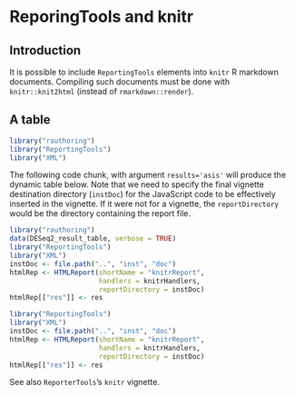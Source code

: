 <!--
%\VignetteEngine{knitr::knitr}
%\VignetteIndexEntry{ReportingTools and knitr R markdown}
%\VignetteKeywords{vignette, markdown, knitr, ReportingTools}
%\VignettePackage{rauthoring}
-->

ReporingTools and knitr
========================

## Introduction

It is possible to include `ReportingTools` elements into `knitr` R
markdown documents. Compiling such documents must be done with
`knitr::knit2html` (instead of `rmarkdown::render`).

## A table

```r
library("rauthoring")
library("ReportingTools")
library("XML")
```

The following code chunk, with argument `results='asis'` will produce
the dynamic table below. Note that we need to specify the final
vignette destination directory (`instDoc`) for the JavaScript code to
be effectively inserted in the vignette. If it were not for a
vignette, the `reportDirectory` would be the directory containing
the report file.

```r
library("rauthoring")
data(DESeq2_result_table, verbose = TRUE)
library("ReportingTools")
library("XML")
instDoc <- file.path("..", "inst", "doc")
htmlRep <- HTMLReport(shortName = "knitrReport",
                      handlers = knitrHandlers,
                      reportDirectory = instDoc)
htmlRep[["res"]] <- res
```

```r
library("ReportingTools")
library("XML")
instDoc <- file.path("..", "inst", "doc")
htmlRep <- HTMLReport(shortName = "knitrReport",
                      handlers = knitrHandlers,
                      reportDirectory = instDoc)
htmlRep[["res"]] <- res
```

See also `ReporterTools`'s `knitr` vignette.

